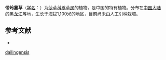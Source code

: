 {{Speciesbox
| name = 带岭薹草
| status = 
| status_system = 
| image =
| genus = Carex
| species = dailingensis
| authority = Y. L. Chou
}}

'''带岭薹草'''（[[学名|学名]]：{{lang|la|''Carex dailingensis''}}）为[[莎草科|莎草科]][[薹草属|薹草属]]的植物，是中国的特有植物。分布在[[中国大陆|中国大陆]]的[[黑龙江|黑龙江]]等地，生长于海拔1,100米的地区，目前尚未由人工引种栽培。

== 参考文献 ==
<div class="references-small">
* {{cite web| url =http://www.bioinfo.cn/db05/KmzwSpecies.php?action=view&id=5983| title =带岭薹草| work =《中国高等植物数据库全库》| publisher =中国科学院微生物研究所| author =昆明植物研究所| accessdate =2009-02-24| deadurl =yes| archiveurl =https://web.archive.org/web/20160305075645/http://www.bioinfo.cn/db05/KmzwSpecies.php?action=view&id=5983| archivedate =2016-03-05}}
</div>
{{Taxonbar|from=Q11060153}}

{{DEFAULTSORT:Carex dailingensis}}
[[Category:薹草属|dailingensis]]


{{Carex-stub}}